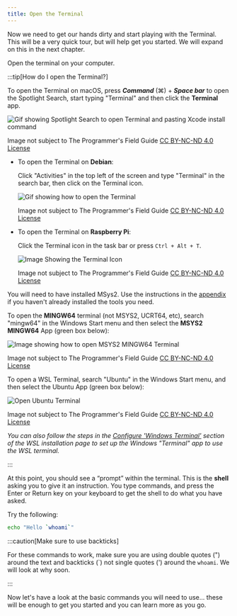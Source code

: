 ```yaml
---
title: Open the Terminal
---
```



Now we need to get our hands dirty and start playing with the Terminal. This will be a very quick tour, but will help get you started. We will expand on this in the next chapter.

Open the terminal on your computer.

:::tip[How do I open the Terminal?]

<Tabs syncKey="terminal-type">
<TabItem label="macOS">
  
To open the Terminal on macOS, press ***Command*** (⌘) + ***Space bar*** to open the Spotlight Search, start typing "Terminal" and then click the **Terminal** app.

![Gif showing Spotlight Search to open Terminal and pasting Xcode install command](/gifs/setup-macos/terminal-xcode-install.gif)
<div class="caption">Image not subject to The Programmer's Field Guide <a href="https://creativecommons.org/licenses/by-nc-nd/4.0/">CC BY-NC-ND 4.0 License</a></div>

</TabItem>
<TabItem label="Linux">

- To open the Terminal on **Debian**:

    Click "Activities" in the top left of the screen and type "Terminal" in the search bar, then click on the Terminal icon.

    ![Gif showing how to open the Terminal](/gifs/setup-linux/OpenTerminal.gif)
    <div class="caption">Image not subject to The Programmer's Field Guide <a href="https://creativecommons.org/licenses/by-nc-nd/4.0/">CC BY-NC-ND 4.0 License</a></div>

- To open the Terminal on **Raspberry Pi**:

    Click the Terminal icon in the task bar or press `Ctrl + Alt + T`.

    ![Image Showing the Terminal Icon](../../../appendix/0-installation/images/setup-pi/1-2-setup-pi-Terminal_Icon.png)
    <div class="caption">Image not subject to The Programmer's Field Guide <a href="https://creativecommons.org/licenses/by-nc-nd/4.0/">CC BY-NC-ND 4.0 License</a></div>

</TabItem>

<TabItem label="Windows (MSYS2)">

You will need to have installed MSys2. Use the instructions in the [appendix](/book/appendix/0-installation/2-5-setup-win-msys) if you haven't already installed the tools you need.

To open the **MINGW64** terminal (not MSYS2, UCRT64, etc), search "mingw64" in the Windows Start menu and then select the **MSYS2 MINGW64** App (green box below):

![Image showing how to open MSYS2 MINGW64 Terminal](../../../appendix/0-installation/images/setup-windows/open-mingw64-terminal.png)
<div class="caption">Image not subject to The Programmer's Field Guide <a href="https://creativecommons.org/licenses/by-nc-nd/4.0/">CC BY-NC-ND 4.0 License</a></div>

</TabItem>

<TabItem label="Windows (WSL)">

To open a WSL Terminal, search "Ubuntu" in the Windows Start menu, and then select the Ubuntu App (green box below):

![Open Ubuntu Terminal](../../../appendix/0-installation/images/setup-windows/ubuntu-terminal-open.png)
<div class="caption">Image not subject to The Programmer's Field Guide <a href="https://creativecommons.org/licenses/by-nc-nd/4.0/">CC BY-NC-ND 4.0 License</a></div>

*You can also follow the steps in the [Configure 'Windows Terminal'](/book/appendix/0-installation/2-6-setup-win-wsl/#configure-windows-terminal) section of the WSL installation page to set up the Windows "Terminal" app to use the WSL terminal.*

</TabItem>
</Tabs>

:::

At this point, you should see a “prompt” within the terminal. This is the **shell** asking you to give it an instruction. You type commands, and press the Enter or Return key on your keyboard to get the shell to do what you have asked.

Try the following:

```sh
echo "Hello `whoami`"
```

:::caution[Make sure to use backticks]

For these commands to work, make sure you are using double quotes (") around the text and backticks (\`) not single quotes (') around the `whoami`. We will look at why soon.

:::

Now let's have a look at the basic commands you will need to use... these will be enough to get you started and you can learn more as you go.
